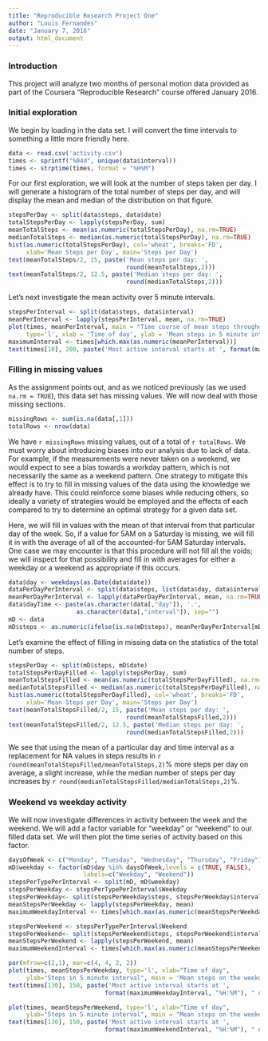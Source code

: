 ```yaml
---
title: "Reproducible Research Project One"
author: "Louis Fernandes"
date: "January 7, 2016"
output: html_document
---
```

### Introduction

This project will analyze two months of personal motion data provided as part of the Coursera "Reproducible Research" course offered January 2016.

### Initial exploration

We begin by loading in the data set. I will convert the time intervals to something a little more friendly here.
```r
data <- read.csv('activity.csv')
times <- sprintf("%04d", unique(data$interval))
times <- strptime(times, format = "%H%M")
```

For our first exploration, we will look at the number of steps taken per day. I will generate a histogram of the total number of steps per day, and will display the mean and median of the distribution on that figure.

```r
stepsPerDay <- split(data$steps, data$date)
totalStepsPerDay <- lapply(stepsPerDay, sum)
meanTotalSteps <- mean(as.numeric(totalStepsPerDay), na.rm=TRUE)
medianTotalSteps <- median(as.numeric(totalStepsPerDay), na.rm=TRUE)
hist(as.numeric(totalStepsPerDay), col='wheat', breaks='FD', 
     xlab='Mean Steps per Day', main='Steps per Day')
text(meanTotalSteps/2, 15, paste('Mean steps per day: ',
                                 round(meanTotalSteps,2)))
text(meanTotalSteps/2, 12.5, paste('Median steps per day: ',
                                 round(medianTotalSteps,2)))
```

Let's next investigate the mean activity over 5 minute intervals. 
```r
stepsPerInterval <- split(data$steps, data$interval)
meanPerInterval <- lapply(stepsPerInterval, mean, na.rm=TRUE)
plot(times, meanPerInterval, main = "Time course of mean steps throughout the day",
     type='l', xlab = 'Time of day', ylab = 'Mean steps in 5 minute interval')
maximumInterval <- times[which.max(as.numeric(meanPerInterval))]
text(times[10], 200, paste('Most active interval starts at ', format(maximumInterval, "%H:%M"), " AM"), pos=4)
```

### Filling in missing values

As the assignment points out, and as we noticed previously (as we used `na.rm = TRUE`), this data set has missing values. We will now deal with those missing sections.

```r
missingRows <- sum(is.na(data[,1]))
totalRows <- nrow(data)
```
We have `r missingRows` missing values, out of a total of `r totalRows`. We must worry about introducing biases into our analysis due to lack of data. For example, if the measurements were never taken on a weekend, we would expect to see a bias towards a workday pattern, which is not necessarily the same as a weekend pattern. One strategy to mitigate this effect is to try to fill in missing values of the data using the knowledge we already have. This could reinforce some biases while reducing others, so ideally a variety of strategies would be employed and the effects of each compared to try to determine an optimal strategy for a given data set. 

Here, we will fill in values with the mean of that interval from that particular day of the week. So, if a value for 5AM on a Saturday is missing, we will fill it in with the average of all of the accounted-for 5AM Saturday intervals. One case we may encounter is that this procedure will not fill all the voids; we will inspect for that possibility and fill in with averages for either a weekday or a weekend as appropriate if this occurs.

```r
data$day <- weekdays(as.Date(data$date))
dataPerDayPerInterval <- split(data$steps, list(data$day, data$interval))
meanPerDayPerInterval <- lapply(dataPerDayPerInterval, mean, na.rm=TRUE)
data$dayTime <- paste(as.character(data[,"day"]), '.', 
                   as.character(data[,"interval"]), sep="")
mD <- data
mD$steps <- as.numeric(ifelse(is.na(mD$steps), meanPerDayPerInterval[mD$dayTime],mD$steps))
```

Let's examine the effect of filling in missing data on the statistics of the total number of steps.
```r
stepsPerDay <- split(mD$steps, mD$date)
totalStepsPerDayFilled <- lapply(stepsPerDay, sum)
meanTotalStepsFilled <- mean(as.numeric(totalStepsPerDayFilled), na.rm=TRUE)
medianTotalStepsFilled <- median(as.numeric(totalStepsPerDayFilled), na.rm=TRUE)
hist(as.numeric(totalStepsPerDayFilled), col='wheat', breaks='FD', 
     xlab='Mean Steps per Day', main='Steps per Day')
text(meanTotalStepsFilled/2, 15, paste('Mean steps per day: ',
                                 round(meanTotalStepsFilled,2)))
text(meanTotalStepsFilled/2, 12.5, paste('Median steps per day: ',
                                 round(medianTotalStepsFilled,2)))
```

We see that using the mean of a particular day and time interval as a replacement for NA values in steps results in `r round(meanTotalStepsFilled/meanTotalSteps,2)`% more steps per day on average, a slight increase, while the median number of steps per day increases by `r round(medianTotalStepsFilled/medianTotalSteps,2)`%. 

### Weekend vs weekday activity

We will now investigate differences in activity between the week and the weekend. We will add a factor variable for "weekday" or "weekend" to our filled data set. We will then plot the time series of activity based on this factor. 
```r
daysOfWeek <- c("Monday", "Tuesday", "Wednesday", "Thursday", "Friday")
mD$weekday <- factor(mD$day %in% daysOfWeek,levels = c(TRUE, FALSE), 
                     labels=c("Weekday", "Weekend"))
stepsPerTypePerInterval <- split(mD, mD$weekday)
stepsPerWeekday <- stepsPerTypePerInterval$Weekday
stepsPerWeekday<- split(stepsPerWeekday$steps, stepsPerWeekday$interval)
meanStepsPerWeekday <- lapply(stepsPerWeekday, mean)
maximumWeekdayInterval <- times[which.max(as.numeric(meanStepsPerWeekday))]

stepsPerWeekend <- stepsPerTypePerInterval$Weekend
stepsPerWeekend<- split(stepsPerWeekend$steps, stepsPerWeekend$interval)
meanStepsPerWeekend <- lapply(stepsPerWeekend, mean)
maximumWeekendInterval <- times[which.max(as.numeric(meanStepsPerWeekend))]

par(mfrow=c(2,1), mar=c(4, 4, 2, 2))
plot(times, meanStepsPerWeekday, type='l', xlab="Time of day", 
     ylab="Steps in 5 minute interval", main = 'Mean steps on the weekdays')
text(times[130], 150, paste('Most active interval starts at ', 
                           format(maximumWeekdayInterval, "%H:%M"), " AM"), pos=4)

plot(times, meanStepsPerWeekend, type='l', xlab="Time of day",
     ylab="Steps in 5 minute interval", main = "Mean steps on the weekend")
text(times[130], 150, paste('Most active interval starts at ', 
                           format(maximumWeekendInterval, "%H:%M"), " AM"), pos=4)
```
